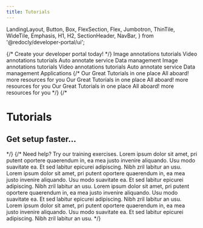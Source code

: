 ```yaml
---
title: Tutorials
---
```


  LandingLayout,
  Button,
  Box,
  FlexSection,
  Flex,
  Jumbotron,
  ThinTile,
  WideTile,
  Emphasis,
  H1,
  H2,
  SectionHeader,
  NavBar,
} from '@redocly/developer-portal/ui';



<Box my={25}>
  {/*<SectionHeader>
    Create your <Emphasis> developer portal </Emphasis> today!
  </SectionHeader>*/}
  <FlexSection justifyContent="space-around" flexWrap="wrap">
    <WideTile header="Annotations image" to="annotations_image.md" icon={launchFastIcon}>
        Image annotations tutorials
    </WideTile>
    <WideTile header="Annotations video" to="annotations_video.md" icon={icon3}>
        Video annotations tutorials
    </WideTile>
    <WideTile header="Auto annotate service" to="auto_annotate_service/chapter.md" icon={icon1}>
        Auto annotate service
    </WideTile>
    <WideTile header="Data management" to="data_management.md" icon={launchFastIcon}>
        Data management
    </WideTile>
    <WideTile header="Faas" to="faas.md" icon={launchFastIcon}>
        Image annotations tutorials
    </WideTile>
    <WideTile header="Model management" to="model_management.md" icon={icon3}>
        Video annotations tutorials
    </WideTile>
    <WideTile header="Recipe and ontology" to="recipe_and_ontology.md" icon={icon1}>
        Auto annotate service
    </WideTile>
    <WideTile header="Task workflows" to="task_workflows.md" icon={launchFastIcon}>
        Data management
    </WideTile>
    <WideTile header="Applications" to="applications.md" icon={launchFastIcon}>
            Applications
        </WideTile>
    {/*<ThinTile to="annotations_image.md" icon={icon1} header="Annotations image">
        Our Great Tutorials in one place
    </ThinTile>
    <ThinTile to="annotations_video.md" icon={launchFastIcon} header="Onboarding">
        All aboard!
    </ThinTile>
    <ThinTile to="resources/index.md" icon={icon3} header="Resources">
        more resources for you
    </ThinTile>
    <ThinTile to="tutorials/index.md" icon={icon1} header="Tutorials">
        Our Great Tutorials in one place
    </ThinTile>
    <ThinTile to="onboarding/dev_onboarding.md" icon={launchFastIcon} header="Onboarding">
        All aboard!
    </ThinTile>
    <ThinTile to="resources/index.md" icon={icon3} header="Resources">
        more resources for you
    </ThinTile>
    <ThinTile to="tutorials/index.md" icon={icon1} header="Tutorials">
        Our Great Tutorials in one place
    </ThinTile>
    <ThinTile to="onboarding/dev_onboarding.md" icon={launchFastIcon} header="Onboarding">
        All aboard!
    </ThinTile>
    <ThinTile to="resources/index.md" icon={icon3} header="Resources">
        more resources for you
    </ThinTile>*/}
  </FlexSection>
  {/* <Jumbotron parallaxEffect bgImage={icon1}>
    <H1>Tutorials</H1>
    <H2>Get setup faster...</H2>
  </Jumbotron> */}
  {/* <SectionHeader>
    <Emphasis>Need help? </Emphasis>
    Try our training exercises.
  </SectionHeader>
  <FlexSection justifyContent="space-around" flexWrap="wrap">
    <WideTile to="developer-portal/index.md" header="Rock">
        Lorem ipsum dolor sit amet, pri putent oportere quaerendum in, ea mea justo invenire
        aliquando. Usu modo suavitate ea. Et sed labitur epicurei adipiscing. Nibh zril labitur
        an usu.
    </WideTile>
    <WideTile to="developer-portal/index.md" header="Paper">
        Lorem ipsum dolor sit amet, pri putent oportere quaerendum in, ea mea justo invenire
        aliquando. Usu modo suavitate ea. Et sed labitur epicurei adipiscing. Nibh zril labitur
        an usu.
    </WideTile>
    <WideTile to="developer-portal/index.md" header="Scissors">
        Lorem ipsum dolor sit amet, pri putent oportere quaerendum in, ea mea justo invenire
        aliquando. Usu modo suavitate ea. Et sed labitur epicurei adipiscing. Nibh zril labitur
        an usu.
    </WideTile>
    <WideTile to="developer-portal/index.md" header="Go">
        Lorem ipsum dolor sit amet, pri putent oportere quaerendum in, ea mea justo invenire
        aliquando. Usu modo suavitate ea. Et sed labitur epicurei adipiscing. Nibh zril labitur
        an usu.
    </WideTile>
  </FlexSection>*/}
</Box>

